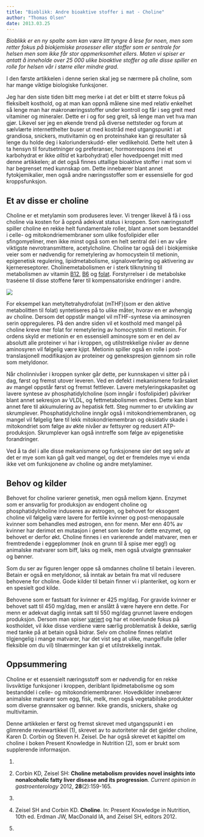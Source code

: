 ```yaml
---
title: "Bioblikk: Andre bioaktive stoffer i mat - Choline"
author: "Thomas Olsen"
date: 2013.03.25
---
```


*Bioblikk er en ny spalte som kan være litt tyngre å lese for noen, men som retter fokus på biokjemiske prosesser eller stoffer som er sentrale for helsen men som ikke får stor oppmerksomhet ellers. Maten vi spiser er antatt å inneholde over 25 000 ulike bioaktive stoffer og alle disse spiller en rolle for helsen vår i større eller mindre grad.*

I den første artikkelen i denne serien skal jeg se nærmere på choline, som har mange viktige biologiske funksjoner.

Jeg har den siste tiden bitt meg merke i at det er blitt et større fokus på fleksibelt kosthold, og at man kan oppnå målene sine med relativ enkelhet så lenge man har makronæringsstoffer under kontroll og får i seg greit med vitaminer og mineraler. Dette er i og for seg greit, så lenge man vet hva man gjør. Likevel ser jeg en økende trend på diverse nettsteder og forum at sælvlærte internetthelter buser ut med kostråd med utgangspunkt i at grandiosa, snickers, mutivitamin og en proteinshake kan gi resultater så lenge du holde deg i kaloriunderskudd- eller vedlikehold. Dette helt uten å ta hensyn til forutsetninger og preferanser, hormonrespons (nei et karbohydrat er ikke *alltid* et karbohydrat) eller hovedpoenget mitt med denne artikkelen; at det også finnes uttallige bioaktive stoffer i mat som vi har begrenset med kunnskap om. Dette innebærer blant annet fytokjemikalier, men også andre næringsstoffer som er essensielle for god kroppsfunksjon.

## Et av disse er choline

Choline er et metylamin som produseres lever. Vi trenger likevel å få i oss choline via kosten for å oppnå adekvat status i kroppen. Som næringsstoff spiller choline en rekke helt fundamentale roller, blant annet som bestanddel i celle- og mitokondriemembraner som ulike fosfolipider eller sfingomyeliner, men ikke minst også som en helt sentral del i en av våre viktigste nevrotransmittere, acetylcholine. Choline tar også del i biokjemiske veier som er nødvendig for remetylering av homocystein til metionin, epigenetisk regulering, lipidmetabolisme, signaloverføring og aktivering av kjernereseptorer. Cholinemetabolismen er i sterk tilknytning til metabolismen av vitamin [B12](http://www.friskogfunksjonell.no/b12/ "Kobalamin, vitamin B12"), [B6](http://www.friskogfunksjonell.no/b6/ "Pyridoksin, vitamin B6") og [folat](http://www.friskogfunksjonell.no/biotin/ "Biotin, vitamin B7"). Forstyrrelser i de metabolske traséene til disse stoffene fører til kompensatoriske endringer i andre.

![](images/clipboard-1743613970.png)

For eksempel kan metyltetrahydrofolat (mTHF)(som er den aktive metabolitten til folat) syntetiseres på to ulike måter, hvorav en er avhengig av choline. Dersom det oppstår mangel vil mTHF-syntese via aminosyren serin oppreguleres. På den andre siden vil et kosthold med mangel på choline kreve mer folat for remetylering av homocystein til metionin. For ordens skyld er metionin er en essensiell aminosyre som er en del av absolutt alle proteiner vi har i kroppen, og utilstrekkelige nivåer av denne aminosyren vil følgelig være kjipt. Metionin spiller også en rolle i post-translasjonell modifikasjon av proteiner og genekspresjon gjennom sin rolle som metyldonor.

Når cholinnivåer i kroppen synker går dette, per kunnskapen vi sitter på i dag, først og fremst utover leveren. Ved en defekt i mekanismene forårsaket av mangel oppstår først og fremst fettlever. Lavere metyleringskapasitet og lavere syntese av phosphatidylcholine (som inngår i fosfolipider) påvirker blant annet sekresjon av VLDL, og fettmetabolismen endres. Dette kan blant annet føre til akkumulering av hepatisk fett. Steg nummer to er utvikling av skrumplever. Phosphatidylcholine inngår også i mitokondriemembranen, og mangel vil følgelig føre til lekk mitokondriemembran og oksidativ skade i mitokondriet som følge av økte nivåer av fettsyrer og redusert ATP-produksjon. Skrumplever kan også inntreffe som følge av epigenetiske forandringer.

Ved å ta del i alle disse mekanismene og funksjonene sier det seg selv at det er mye som kan gå galt ved mangel, og det er fremdeles mye vi enda ikke vet om funksjonene av choline og andre metylaminer.

## Behov og kilder

Behovet for choline varierer genetisk, men også mellom kjønn. Enzymet som er ansvarlig for produksjon av endogent choline og phosphatidylcholine induseres av østrogen, og behovet for eksogent choline vil følgelig være lavere for fertile kvinner og post-menopausale kvinner som behandles med østrogen, enn for menn. Mer enn 40% av kvinner har derimot en mutasjon i genet som koder for dette enzymet, og behovet er derfor økt. Choline finnes i en varierende andel matvarer, men er fremtredende i eggeplommer (nok en grunn til å spise mer egg!) og animalske matvarer som biff, laks og melk, men også utvalgte grønnsaker og bønner.

Som du ser av figuren lenger oppe så omdannes choline til betain i leveren. Betain er også en metyldonor, så inntak av betain fra mat vil redusere behovene for choline. Gode kilder til betain finner vi i planteriket, og korn er en spesielt god kilde.

Behovene som er fastsatt for kvinner er 425 mg/dag. For gravide kvinner er behovet satt til 450 mg/dag, men er anslått å være høyere enn dette. For menn er adekvat daglig inntak satt til 550 mg/dag grunnet lavere endogen produksjon. Dersom man spiser [variert](http://www.friskogfunksjonell.no/hvorfor-bor-du-spise-variert/ "Hvorfor bør du spise variert?") og har et noenlunde fokus på kostholdet, vil ikke disse verdiene være særlig problematisk å dekke, særlig med tanke på at betain også bidrar. Selv om choline finnes relativt tilgjengelig i mange matvarer, har det vist seg at ulike, mangelfulle (eller fleksible om du vil) tilnærminger kan gi et utilstrekkelig inntak.

## Oppsummering

Choline er et essensielt næringsstoff som er nødvendig for en rekke livsviktige funksjoner i kroppen, deriblant lipidmetabolisme og som bestanddel i celle- og mitokondriemembraner. Hovedkilder innebærer animalske matvarer som egg, fisk, melk, men også vegetabilske produkter som diverse grønnsaker og bønner. Ikke grandis, snickers, shake og multivitamin.

Denne artikkelen er først og fremst skrevet med utgangspunkt i en glimrende reviewartikkel (1), skrevet av to autoriteter når det gjelder choline, Karen D. Corbin og Steven H. Zeisel. De har også skrevet et kapittel om choline i boken Present Knowledge in Nutrition (2), som er brukt som supplerende informasjon.

1.  

2.  Corbin KD, Zeisel SH: **Choline metabolism provides novel insights into nonalcoholic fatty liver disease and its progression**. *Current opinion in gastroenterology* 2012, **28**(2):159-165.

3.  

4.  Zeisel SH and Corbin KD. **Choline**. In: Present Knowledge in Nutrition, 10th ed. Erdman JW, MacDonald IA, and Zeisel SH, editors 2012.

5.  
